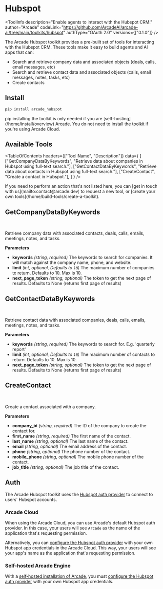 # Hubspot


<ToolInfo
  description="Enable agents to interact with the Hubspot CRM."
  author="Arcade"
  codeLink="https://github.com/ArcadeAI/arcade-ai/tree/main/toolkits/hubspot"
  authType="OAuth 2.0"
  versions={["0.1.0"]}
/>

<Badges repo="arcadeai/arcade_hubspot" />

The Arcade Hubspot toolkit provides a pre-built set of tools for interacting with the Hubspot CRM. These tools make it easy to build agents and AI apps that can:

- Search and retrieve company data and associated objects (deals, calls, email messages, etc)
- Search and retrieve contact data and associated objects (calls, email messages, notes, tasks, etc)
- Create contacts

## Install

```bash
pip install arcade_hubspot
```

<Note>
  pip installing the toolkit is only needed if you are [self-hosting](/home/install/overview) Arcade. You do not need to install the toolkit if you're using Arcade Cloud.
</Note>

## Available Tools

<TableOfContents
  headers={["Tool Name", "Description"]}
  data={
    [
      ["GetCompanyDataByKeywords", "Retrieve data about companies in Hubspot using full-text search."],
      ["GetContactDataByKeywords", "Retrieve data about contacts in Hubspot using full-text search."],
      ["CreateContact", "Create a contact in Hubspot."],
    ]
  }
/>

<Tip>
  If you need to perform an action that's not listed here, you can [get in touch
  with us](mailto:contact@arcade.dev) to request a new tool, or [create your
  own tools](/home/build-tools/create-a-toolkit).
</Tip>

## GetCompanyDataByKeywords

<br />
<TabbedCodeBlock
  tabs={[
    {
      label: "Call the Tool Directly",
      content: {
        Python: ["/examples/integrations/toolkits/hubspot/get_company_data_by_keywords_example_call_tool.py"],
        JavaScript: ["/examples/integrations/toolkits/hubspot/get_company_data_by_keywords_example_call_tool.js"],
      },
    },
    {
      label: "Execute the Tool with OpenAI",
      content: {
        Python: ["/examples/integrations/toolkits/hubspot/get_company_data_by_keywords_example_llm_oai.py"],
        JavaScript: ["/examples/integrations/toolkits/hubspot/get_company_data_by_keywords_example_llm_oai.js"],
      },
    },
  ]}
/>

Retrieve company data with associated contacts, deals, calls, emails, meetings, notes, and tasks.

**Parameters**

- **keywords** _(string, required)_ The keywords to search for companies. It will match against the company name, phone, and website.
- **limit** _(int, optional, Defaults to `10`)_ The maximum number of companies to return. Defaults to 10. Max is 10.
- **next_page_token** _(string, optional)_ The token to get the next page of results. Defaults to None (returns first page of results)

## GetContactDataByKeywords

<br />
<TabbedCodeBlock
  tabs={[
    {
      label: "Call the Tool Directly",
      content: {
        Python: ["/examples/integrations/toolkits/hubspot/get_contact_data_by_keywords_example_call_tool.py"],
        JavaScript: ["/examples/integrations/toolkits/hubspot/get_contact_data_by_keywords_example_call_tool.js"],
      },
    },
    {
      label: "Execute the Tool with OpenAI",
      content: {
        Python: ["/examples/integrations/toolkits/hubspot/get_contact_data_by_keywords_example_llm_oai.py"],
        JavaScript: ["/examples/integrations/toolkits/hubspot/get_contact_data_by_keywords_example_llm_oai.js"],
      },
    },
  ]}
/>

Retrieve contact data with associated companies, deals, calls, emails, meetings, notes, and tasks.

**Parameters**

- **keywords** _(string, required)_ The keywords to search for. E.g. 'quarterly report'
- **limit** _(int, optional, Defaults to `10`)_ The maximum number of contacts to return. Defaults to 10. Max is 10.
- **next_page_token** _(string, optional)_ The token to get the next page of results. Defaults to None (returns first page of results)

## CreateContact

<br />
<TabbedCodeBlock
  tabs={[
    {
      label: "Call the Tool Directly",
      content: {
        Python: ["/examples/integrations/toolkits/hubspot/create_contact_example_call_tool.py"],
        JavaScript: ["/examples/integrations/toolkits/hubspot/create_contact_example_call_tool.js"],
      },
    },
    {
      label: "Execute the Tool with OpenAI",
      content: {
        Python: ["/examples/integrations/toolkits/hubspot/create_contact_example_llm_oai.py"],
        JavaScript: ["/examples/integrations/toolkits/hubspot/create_contact_example_llm_oai.js"],
      },
    },
  ]}
/>

Create a contact associated with a company.

**Parameters**

- **company_id** _(string, required)_ The ID of the company to create the contact for.
- **first_name** _(string, required)_ The first name of the contact.
- **last_name** _(string, optional)_ The last name of the contact.
- **email** _(string, optional)_ The email address of the contact.
- **phone** _(string, optional)_ The phone number of the contact.
- **mobile_phone** _(string, optional)_ The mobile phone number of the contact.
- **job_title** _(string, optional)_ The job title of the contact.

## Auth

The Arcade Hubspot toolkit uses the [Hubspot auth provider](/home/auth-providers/hubspot) to connect to users' Hubspot accounts.

### Arcade Cloud

When using the Arcade Cloud, you can use Arcade's default Hubspot auth provider. In this case, your users will see `Arcade` as the name of the application that's requesting permission.

Alternatively, you can [configure the Hubspot auth provider](/home/auth-providers/hubspot#use-your-own-hubspot-app-credentials-in-the-arcade-cloud) with your own Hubspot app credentials in the Arcade Cloud. This way, your users will see your app's name as the application that's requesting permission.

### Self-hosted Arcade Engine

With a [self-hosted installation of Arcade](/home/install/local), you must [configure the Hubspot auth provider](/home/auth-providers/hubspot) with your own Hubspot app credentials.
